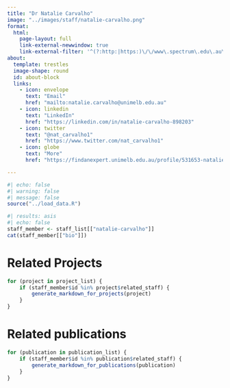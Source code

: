 ```yaml
---
title: "Dr Natalie Carvalho"
image: "../images/staff/natalie-carvalho.png"
format:
  html:
    page-layout: full
    link-external-newwindow: true
    link-external-filter: '^(?:http:|https:)\/\/www\.spectrum\.edu\.au\/custom'
about:
  template: trestles
  image-shape: round
  id: about-block
  links:
    - icon: envelope
      text: "Email"
      href: "mailto:natalie.carvalho@unimelb.edu.au"
    - icon: linkedin
      text: "LinkedIn"
      href: "https://linkedin.com/in/natalie-carvalho-898203"
    - icon: twitter
      text: "@nat_carvalho1"
      href: "https://www.twitter.com/nat_carvalho1"
    - icon: globe
      text: "More"
      href: "https://findanexpert.unimelb.edu.au/profile/531653-natalie-carvalho"

---
```

   
```r
#| echo: false
#| warning: false
#| message: false
source("../load_data.R")
```
::: {#about-block}

```r
#| results: asis
#| echo: false
staff_member <- staff_list[["natalie-carvalho"]]
cat(staff_member[["bio"]])

```

:::

# Related Projects

```r
for (project in project_list) {
    if (staff_member$id %in% project$related_staff) {
        generate_markdown_for_projects(project)
    }
}
```

# Related publications

```r
for (publication in publication_list) {
    if (staff_member$id %in% publication$related_staff) {
        generate_markdown_for_publications(publication)
    }
}
```
